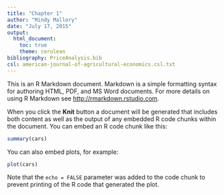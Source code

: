 ```yaml
---
title: "Chapter 1"
author: "Mindy Mallory"
date: "July 17, 2015"
output: 
  html_document:
    toc: true
    theme: cerulean
bibliography: PriceAnalysis.bib
csl: american-journal-of-agricultural-economics.csl.txt
---
```


This is an R Markdown document. Markdown is a simple formatting syntax for authoring HTML, PDF, and MS Word documents. For more details on using R Markdown see <http://rmarkdown.rstudio.com>.

When you click the **Knit** button a document will be generated that includes both content as well as the output of any embedded R code chunks within the document. You can embed an R code chunk like this:

```r
summary(cars)
```

You can also embed plots, for example:

```r
plot(cars)
```

Note that the `echo = FALSE` parameter was added to the code chunk to prevent printing of the R code that generated the plot.
